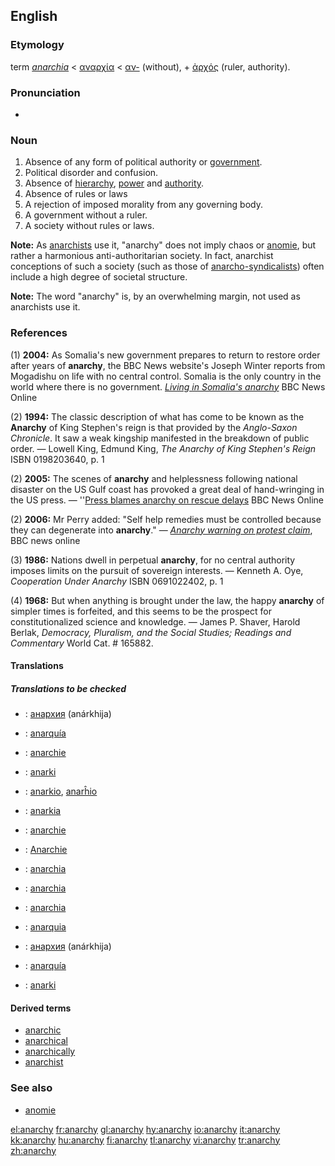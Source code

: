 ==English==

{{wikipedia}}
===Etymology===
{{NL.}} term ''[[anarchia]]'' < {{Gr.}} [[αναρχία]] < [[α-|αν-]] (without), + [[ἀρχός]] (ruler, authority).

===Pronunciation===
*{{IPA|/ˈænərki/}}

===Noun===
{{en-noun|anarchies|-}}

# Absence of any form of political authority or [[government]].
# Political disorder and confusion.
# Absence of [[hierarchy]], [[power]] and [[authority]].
# Absence of rules or laws 
# A rejection of imposed morality from any governing body.
# A government without a ruler.
# A society without rules or laws.

'''Note:'''  As [[w:Anarchism|anarchists]] use it, "anarchy" does not imply chaos or [[anomie]], but rather a harmonious anti-authoritarian society. In fact, anarchist conceptions of such a society (such as those of [[w:Anarcho-syndicalism | anarcho-syndicalists]]) often include a high degree of societal structure.

'''Note:''' The word "anarchy" is, by an overwhelming margin, not used as anarchists use it.

===References===

(1) '''2004:''' As Somalia's new government prepares to return to restore order after years of '''anarchy''', the BBC News website's Joseph Winter reports from Mogadishu on life with no central control.  Somalia is the only country in the world where there is no government. ''[http://news.bbc.co.uk/1/hi/world/africa/4017147.stm Living in Somalia's anarchy]'' BBC News Online

(2) '''1994:''' The classic description of what has come to be known as the '''Anarchy''' of King Stephen's reign is that provided by the ''Anglo-Saxon Chronicle''.  It saw a weak kingship manifested in the breakdown of public order.  &mdash; Lowell King, Edmund King, ''The Anarchy of King Stephen's Reign'' ISBN 0198203640, p. 1

(2) '''2005:''' The scenes of '''anarchy''' and helplessness following national disaster on the US Gulf coast has provoked a great deal of hand-wringing in the US press. &mdash; ''[http://news.bbc.co.uk/1/hi/world/americas/4208962.stm Press blames anarchy on rescue delays] BBC News Online

(2) '''2006:''' Mr Perry added: "Self help remedies must be controlled because they can degenerate into '''anarchy'''." &mdash; ''[http://news.bbc.co.uk/1/hi/uk_politics/4739946.stm Anarchy warning on protest claim]'', BBC news online

(3) '''1986:''' Nations dwell in perpetual '''anarchy''', for no central authority imposes limits on the pursuit of sovereign interests. &mdash; Kenneth A. Oye, ''Cooperation Under Anarchy'' ISBN 0691022402, p. 1

(4) '''1968:''' But when anything is brought under the law, the happy '''anarchy''' of simpler times is forfeited, and this seems to be the prospect for constitutionalized science and knowledge. &mdash; James P. Shaver, Harold Berlak, ''Democracy, Pluralism, and the Social Studies; Readings and Commentary'' World Cat. # 165882.

====Translations====
{{rfc-trans}}
=====Translations to be checked=====
{{checktrans}}
{{trans-top|anarchy}}
*{{ttbc|Bulgarian}}: [[анархия]] (anárkhija) {{f}} {{l}}
*{{ttbc|Catalan}}: [[anarquía]] {{f}}
*{{ttbc|Dutch}}: [[anarchie]] {{f}}
*{{ttbc|Danish}}: [[anarki]]
*{{ttbc|Esperanto}}: [[anarkio]], [[anarĥio]]
*{{ttbc|Finnish}}: [[anarkia]]
*{{ttbc|French}}: [[anarchie]] {{f}}
*{{ttbc|German}}: [[Anarchie]] {{f}}
*{{ttbc|Italian}}: [[anarchia]] {{f}}
{{trans-mid}}
*{{ttbc|Latin}}: [[anarchia]] {{f}}
*{{ttbc|Polish}}: [[anarchia]] {{f}}
*{{ttbc|Portuguese}}: [[anarquia]] {{f}}
*{{ttbc|Russian}}: [[анархия]] (anárkhija) {{f}}
*{{ttbc|Spanish}}: [[anarquía]] {{f}}
*{{ttbc|Swedish}}: [[anarki]]
{{trans-bottom}}

====Derived terms====
*[[anarchic]]
*[[anarchical]]
*[[anarchically]]
*[[anarchist]]

===See also===
*[[anomie]]

[[el:anarchy]]
[[fr:anarchy]]
[[gl:anarchy]]
[[hy:anarchy]]
[[io:anarchy]]
[[it:anarchy]]
[[kk:anarchy]]
[[hu:anarchy]]
[[fi:anarchy]]
[[tl:anarchy]]
[[vi:anarchy]]
[[tr:anarchy]]
[[zh:anarchy]]